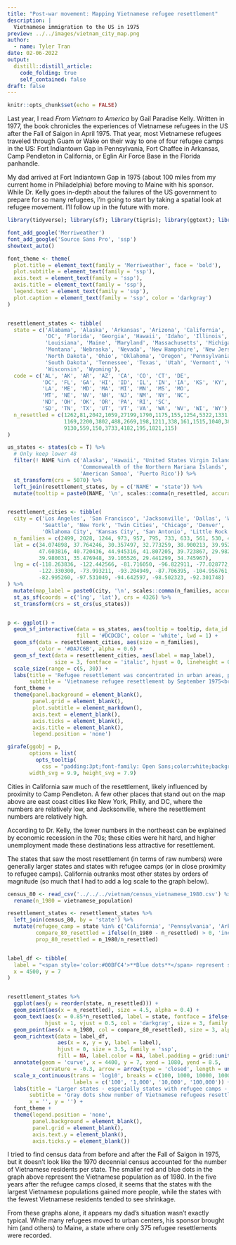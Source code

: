 ```yaml
---
title: "Post-war movement: Mapping Vietnamese refugee resettlement"
description: |
  Vietnamese immigration to the US in 1975
preview: ../../images/vietnam_city_map.png
author:
  - name: Tyler Tran
date: 02-06-2022
output:
  distill::distill_article:
    code_folding: true
    self_contained: false
draft: false
---
```



```r
knitr::opts_chunk$set(echo = FALSE)
```


Last year, I read _From Vietnam to America_ by Gail Paradise Kelly. Written in 1977, the book chronicles the experiences of Vietnamese refugees in the US after the Fall of Saigon in April 1975. That year, most Vietnamese refugees traveled through Guam or Wake on their way to one of four refugee camps in the US: Fort Indiantown Gap in Pennsylvania, Fort Chaffee in Arkansas, Camp Pendleton in California, or Eglin Air Force Base in the Florida panhandle.

My dad arrived at Fort Indiantown Gap in 1975 (about 100 miles from my current home in Philadelphia) before moving to Maine with his sponsor. While Dr. Kelly goes in-depth about the failures of the US government to prepare for so many refugees, I'm going to start by taking a spatial look at refugee movement. I'll follow up in the future with more.


```r

library(tidyverse); library(sf); library(tigris); library(ggtext); library(ggiraph); library(showtext)

font_add_google('Merriweather')
font_add_google('Source Sans Pro', 'ssp')
showtext_auto()

font_theme <- theme(
  plot.title = element_text(family = 'Merriweather', face = 'bold'),
  plot.subtitle = element_text(family = 'ssp'),
  axis.text = element_text(family = 'ssp'),
  axis.title = element_text(family = 'ssp'),
  legend.text = element_text(family = 'ssp'),
  plot.caption = element_text(family = 'ssp', color = 'darkgray')
)


resettlement_states <- tibble(
  state = c('Alabama', 'Alaska', 'Arkansas', 'Arizona', 'California', 'Colorado', 'Connecticut', 'Delaware',
            'DC', 'Florida', 'Georgia', 'Hawaii', 'Idaho', 'Illinois', 'Indiana', 'Iowa', 'Kansas', 'Kentucky',
            'Louisiana', 'Maine', 'Maryland', 'Massachusetts', 'Michigan', 'Minnesota', 'Mississippi', 'Missouri',
            'Montana', 'Nebraska', 'Nevada', 'New Hampshire', 'New Jersey', 'New Mexico', 'New York', 'North Carolina',
            'North Dakota', 'Ohio', 'Oklahoma', 'Oregon', 'Pennsylvania', 'Rhode Island', 'South Carolina',
            'South Dakota', 'Tennessee', 'Texas', 'Utah', 'Vermont', 'Virginia', 'Washington', 'West Virginia',
            'Wisconsin', 'Wyoming'),
  code = c('AL', 'AK', 'AR', 'AZ', 'CA', 'CO', 'CT', 'DE',
           'DC', 'FL', 'GA', 'HI', 'ID', 'IL', 'IN', 'IA', 'KS', 'KY',
           'LA', 'ME', 'MD', 'MA', 'MI', 'MN', 'MS', 'MO',
           'MT', 'NE', 'NV', 'NH', 'NJ', 'NM', 'NY', 'NC',
           'ND', 'OH', 'OK', 'OR', 'PA', 'RI', 'SC',
           'SD', 'TN', 'TX', 'UT', 'VT', 'VA', 'WA', 'WV', 'WI', 'WY'),
  n_resettled = c(1262,81,2042,1059,27199,1790,1175,155,1254,5322,1331,2039,412,3696,1785,2593,1897,967,3602,375,2319,
                  1169,2200,3802,488,2669,198,1211,338,161,1515,1040,3806,1261,448,2924,3689,2063,7159,223,759,545,922,
                  9130,559,150,3733,4182,195,1821,115)
)

us_states <- states(cb = T) %>%
  # Only keep lower 48
  filter(! NAME %in% c('Alaska', 'Hawaii', 'United States Virgin Islands', 
                       'Commonwealth of the Northern Mariana Islands', 'Guam', 
                       'American Samoa', 'Puerto Rico')) %>%
  st_transform(crs = 5070) %>%
  left_join(resettlement_states, by = c('NAME' = 'state')) %>%
  mutate(tooltip = paste0(NAME, '\n', scales::comma(n_resettled, accuracy = 1), ' people resettled'))


resettlement_cities <- tibble(
  city = c('Los Angeles', 'San Francisco', 'Jacksonville', 'Dallas', 'Washington DC', 'Philadelphia',
           'Seattle', 'New York', 'Twin Cities', 'Chicago', 'Denver', 'New Orleans', 'Columbus',
           'Oklahoma City', 'Kansas City', 'San Antonio', 'Little Rock'),
  n_families = c(2499, 2028, 1244, 973, 957, 795, 733, 633, 561, 530, 478, 453, 437, 419, 384, 379, 351),
  lat = c(34.074898, 37.764246, 30.357497, 32.773259, 38.900213, 39.952502,
          47.603816, 40.720436, 44.945316, 41.807205, 39.723867, 29.982573,
          39.980031, 35.476948, 39.105526, 29.441299, 34.745967),
  lng = c(-118.263836, -122.442566, -81.716050, -96.822911, -77.028772, -75.163579,
          -122.330300, -73.993211, -93.204949, -87.706395, -104.956761, -90.081685,
          -82.995260, -97.531049, -94.642597, -98.502323, -92.301748)
) %>%
  mutate(map_label = paste0(city, '\n', scales::comma(n_families, accuracy = 1), ' families')) %>%
  st_as_sf(coords = c('lng', 'lat'), crs = 4326) %>%
  st_transform(crs = st_crs(us_states))


p <- ggplot() +
  geom_sf_interactive(data = us_states, aes(tooltip = tooltip, data_id = tooltip), 
                      fill = '#DCDCDC', color = 'white', lwd = 1) +
  geom_sf(data = resettlement_cities, aes(size = n_families),
          color = '#DA7C6B', alpha = 0.6) +
  geom_sf_text(data = resettlement_cities, aes(label = map_label),
               size = 3, fontface = 'italic', hjust = 0, lineheight = 0.65, family = 'ssp') +
  scale_size(range = c(5, 30)) +
  labs(title = 'Refugee resettlement was concentrated in urban areas, particularly in cities that were least\nimpacted by the 1970s recession',
       subtitle = 'Vietnamese refugee resettlement by September 1975<br><br>_Hover over states for more info_') +
  font_theme +
  theme(panel.background = element_blank(),
        panel.grid = element_blank(),
        plot.subtitle = element_markdown(),
        axis.text = element_blank(),
        axis.ticks = element_blank(),
        axis.title = element_blank(),
        legend.position = 'none')
```

```r
girafe(ggobj = p,
       options = list(
         opts_tooltip(
           css = "padding:3pt;font-family: Open Sans;color:white;background-color:black;")),
       width_svg = 9.9, height_svg = 7.9)
```


Cities in California saw much of the resettlement, likely influenced by proximity to Camp Pendleton. A few other places that stand out on the map above are east coast cities like New York, Philly, and DC, where the numbers are relatively low, and Jacksonville, where the resettlement numbers are relatively high.

According to Dr. Kelly, the lower numbers in the northeast can be explained by economic recession in the 70s; these cities were hit hard, and higher unemployment made these destinations less attractive for resettlement. 

The states that saw the most resettlement (in terms of raw numbers) were generally larger states and states with refugee camps (or in close proximity to refugee camps). California outranks most other states by orders of magnitude (so much that I had to add a log scale to the graph below).

```r

census_80 <- read_csv('../../../vietnam/census_vietnamese_1980.csv') %>%
  rename(n_1980 = vietnamese_population)

resettlement_states <- resettlement_states %>%
  left_join(census_80, by = 'state') %>%
  mutate(refugee_camp = state %in% c('California', 'Pennsylvania', 'Arkansas', 'Florida'),
         compare_80_resettled = ifelse((n_1980 - n_resettled) > 0, 'increase', 'decrease'),
         prop_80_resettled = n_1980/n_resettled)


label_df <- tibble(
  label = "<span style='color:#00BFC4'>**Blue dots**</span> represent states with <i>more</i><br>Vietnamese residents in 1980 than were<br>resettled in 1975. <span style='color:#F8766D'>**Red dots**</span> represent<br>states with fewer.",
  x = 4500, y = 7
)


resettlement_states %>%
  ggplot(aes(y = reorder(state, n_resettled))) +
  geom_point(aes(x = n_resettled), size = 4.5, alpha = 0.4) +
  geom_text(aes(x = 0.85*n_resettled, label = state, fontface = ifelse(refugee_camp, 4, 1)), 
            hjust = 1, vjust = 0.5, col = 'darkgray', size = 3, family = 'ssp') +
  geom_point(aes(x = n_1980, col = compare_80_resettled), size = 3, alpha = 0.5) +
  geom_richtext(data = label_df,
                aes(x = x, y = y, label = label),
                hjust = 0, size = 3.5, family = 'ssp',
                fill = NA, label.color = NA, label.padding = grid::unit(rep(0, 4), 'pt')) +
  annotate(geom = 'curve', x = 4400, y = 7, xend = 1080, yend = 8.5, 
           curvature = -0.3, arrow = arrow(type = 'closed', length = unit(0.1, 'in'))) +
  scale_x_continuous(trans = 'log10', breaks = c(100, 1000, 10000, 100000),
                     labels = c('100', '1,000', '10,000', '100,000')) +
  labs(title = 'Larger states - especially states with refugee camps - generally\nsaw more refugee resettlement',
       subtitle = 'Gray dots show number of Vietnamese refugees resettled in 1975; smaller dots show 1980\nVietnamese population',
       x = '', y = '') +
  font_theme +
  theme(legend.position = 'none',
        panel.background = element_blank(),
        panel.grid = element_blank(),
        axis.text.y = element_blank(),
        axis.ticks.y = element_blank())


```

I tried to find census data from before and after the Fall of Saigon in 1975, but it doesn't look like the 1970 decennial census accounted for the number of Vietnamese residents per state. The smaller red and blue dots in the graph above represent the Vietnamese population as of 1980. In the five years after the refugee camps closed, it seems that the states with the largest Vietnamese populations gained more people, while the states with the fewest Vietnamese residents tended to see shrinkage.

From these graphs alone, it appears my dad's situation wasn't exactly typical. While many refugees moved to urban centers, his sponsor brought him (and others) to Maine, a state where only 375 refugee resettlements were recorded.
